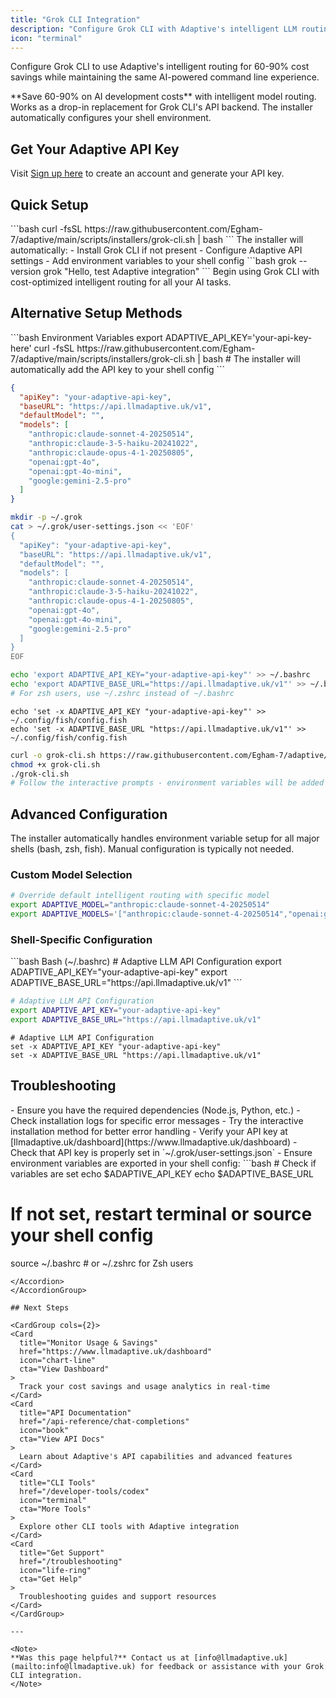 ```yaml
---
title: "Grok CLI Integration"
description: "Configure Grok CLI with Adaptive's intelligent LLM routing for 60-90% cost savings"
icon: "terminal"
---
```


Configure Grok CLI to use Adaptive's intelligent routing for 60-90% cost savings while maintaining the same AI-powered command line experience.

<Tip>
**Save 60-90% on AI development costs** with intelligent model routing. Works as a drop-in replacement for Grok CLI's API backend. The installer automatically configures your shell environment.
</Tip>

## Get Your Adaptive API Key

Visit [Sign up here](https://www.llmadaptive.uk/sign-up?redirect_url=/api-platform/orgs) to create an account and generate your API key.

## Quick Setup

<Steps>
  <Step title="Run Installer" icon="download">
    ```bash
    curl -fsSL https://raw.githubusercontent.com/Egham-7/adaptive/main/scripts/installers/grok-cli.sh | bash
    ```
    The installer will automatically:
    - Install Grok CLI if not present
    - Configure Adaptive API settings
    - Add environment variables to your shell config
  </Step>
  <Step title="Verify Configuration" icon="check">
    ```bash
    grok --version
    grok "Hello, test Adaptive integration"
    ```
  </Step>
  <Step title="Start Using" icon="play">
    Begin using Grok CLI with cost-optimized intelligent routing for all your AI tasks.
  </Step>
</Steps>

## Alternative Setup Methods

<CodeGroup>
```bash Environment Variables
export ADAPTIVE_API_KEY='your-api-key-here'
curl -fsSL https://raw.githubusercontent.com/Egham-7/adaptive/main/scripts/installers/grok-cli.sh | bash
# The installer will automatically add the API key to your shell config
```

```json Configuration File
{
  "apiKey": "your-adaptive-api-key",
  "baseURL": "https://api.llmadaptive.uk/v1",
  "defaultModel": "",
  "models": [
    "anthropic:claude-sonnet-4-20250514",
    "anthropic:claude-3-5-haiku-20241022",
    "anthropic:claude-opus-4-1-20250805",
    "openai:gpt-4o",
    "openai:gpt-4o-mini",
    "google:gemini-2.5-pro"
  ]
}
```

```bash Create Configuration File
mkdir -p ~/.grok
cat > ~/.grok/user-settings.json << 'EOF'
{
  "apiKey": "your-adaptive-api-key",
  "baseURL": "https://api.llmadaptive.uk/v1",
  "defaultModel": "",
  "models": [
    "anthropic:claude-sonnet-4-20250514",
    "anthropic:claude-3-5-haiku-20241022",
    "anthropic:claude-opus-4-1-20250805",
    "openai:gpt-4o",
    "openai:gpt-4o-mini",
    "google:gemini-2.5-pro"
  ]
}
EOF
```

```bash Environment Variables (Bash/Zsh)
echo 'export ADAPTIVE_API_KEY="your-adaptive-api-key"' >> ~/.bashrc
echo 'export ADAPTIVE_BASE_URL="https://api.llmadaptive.uk/v1"' >> ~/.bashrc
# For zsh users, use ~/.zshrc instead of ~/.bashrc
```

```fish Environment Variables (Fish Shell)
echo 'set -x ADAPTIVE_API_KEY "your-adaptive-api-key"' >> ~/.config/fish/config.fish
echo 'set -x ADAPTIVE_BASE_URL "https://api.llmadaptive.uk/v1"' >> ~/.config/fish/config.fish
```

```bash Interactive Install
curl -o grok-cli.sh https://raw.githubusercontent.com/Egham-7/adaptive/main/scripts/installers/grok-cli.sh
chmod +x grok-cli.sh
./grok-cli.sh
# Follow the interactive prompts - environment variables will be added automatically
```
</CodeGroup>

## Advanced Configuration

<Tip>
The installer automatically handles environment variable setup for all major shells (bash, zsh, fish). Manual configuration is typically not needed.
</Tip>

### Custom Model Selection

```bash
# Override default intelligent routing with specific model
export ADAPTIVE_MODEL="anthropic:claude-sonnet-4-20250514"
export ADAPTIVE_MODELS='["anthropic:claude-sonnet-4-20250514","openai:gpt-4o","google:gemini-2.5-pro"]'
```

### Shell-Specific Configuration

<CodeGroup>
```bash Bash (~/.bashrc)
# Adaptive LLM API Configuration
export ADAPTIVE_API_KEY="your-adaptive-api-key"
export ADAPTIVE_BASE_URL="https://api.llmadaptive.uk/v1"
```

```zsh Zsh (~/.zshrc)
# Adaptive LLM API Configuration
export ADAPTIVE_API_KEY="your-adaptive-api-key"
export ADAPTIVE_BASE_URL="https://api.llmadaptive.uk/v1"
```

```fish Fish (~/.config/fish/config.fish)
# Adaptive LLM API Configuration
set -x ADAPTIVE_API_KEY "your-adaptive-api-key"
set -x ADAPTIVE_BASE_URL "https://api.llmadaptive.uk/v1"
```
</CodeGroup>

## Troubleshooting

<AccordionGroup>
<Accordion title="Installation Issues" icon="download">
- Ensure you have the required dependencies (Node.js, Python, etc.)
- Check installation logs for specific error messages
- Try the interactive installation method for better error handling
</Accordion>

<Accordion title="Authentication Errors" icon="key">
- Verify your API key at [llmadaptive.uk/dashboard](https://www.llmadaptive.uk/dashboard)
- Check that API key is properly set in `~/.grok/user-settings.json`
- Ensure environment variables are exported in your shell config:
  ```bash
  # Check if variables are set
  echo $ADAPTIVE_API_KEY
  echo $ADAPTIVE_BASE_URL
  
  # If not set, restart terminal or source your shell config
  source ~/.bashrc  # or ~/.zshrc for Zsh users
  ```
</Accordion>
</AccordionGroup>

## Next Steps

<CardGroup cols={2}>
  <Card
    title="Monitor Usage & Savings"
    href="https://www.llmadaptive.uk/dashboard"
    icon="chart-line"
    cta="View Dashboard"
  >
    Track your cost savings and usage analytics in real-time
  </Card>
  <Card
    title="API Documentation"
    href="/api-reference/chat-completions"
    icon="book"
    cta="View API Docs"
  >
    Learn about Adaptive's API capabilities and advanced features
  </Card>
  <Card
    title="CLI Tools"
    href="/developer-tools/codex"
    icon="terminal"
    cta="More Tools"
  >
    Explore other CLI tools with Adaptive integration
  </Card>
  <Card
    title="Get Support"
    href="/troubleshooting"
    icon="life-ring"
    cta="Get Help"
  >
    Troubleshooting guides and support resources
  </Card>
</CardGroup>

---

<Note>
**Was this page helpful?** Contact us at [info@llmadaptive.uk](mailto:info@llmadaptive.uk) for feedback or assistance with your Grok CLI integration.
</Note>
